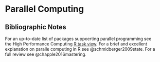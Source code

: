 # Parallel Computing {#parallel}


## Bibliographic Notes
For an up-to-date list of packages suppoerting parallel programming see the High Performance Computing [R task view](https://cran.r-project.org/web/views/HighPerformanceComputing.html).
For a brief and excellent explanation on paralle computing in R see @schmidberger2009state.
For a full review see @chapple2016mastering.
